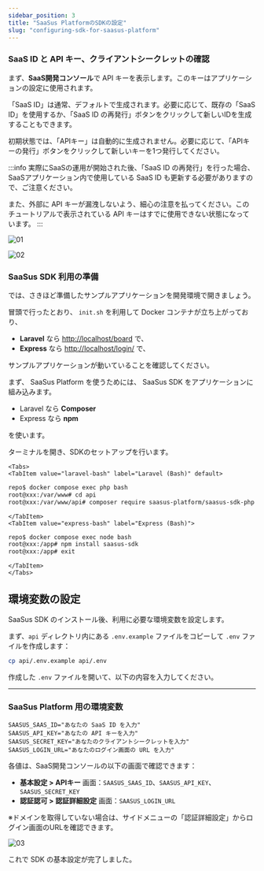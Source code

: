 ```yaml
---
sidebar_position: 3
title: "SaaSus PlatformのSDKの設定"
slug: "configuring-sdk-for-saasus-platform"
---
```



### SaaS ID と API キー、クライアントシークレットの確認

まず、**SaaS開発コンソール**で API キーを表示します。このキーはアプリケーションの設定に使用されます。

「SaaS ID」は通常、デフォルトで生成されます。必要に応じて、既存の「SaaS ID」を使用するか、「SaaS ID の再発行」ボタンをクリックして新しいIDを生成することもできます。

初期状態では、「APIキー」は自動的に生成されません。必要に応じて、「APIキーの発行」ボタンをクリックして新しいキーを1つ発行してください。

:::info
実際にSaaSの運用が開始された後、「SaaS ID の再発行」を行った場合、SaaSアプリケーション内で使用している SaaS ID も更新する必要がありますので、ご注意ください。

また、外部に API キーが漏洩しないよう、細心の注意を払ってください。このチュートリアルで表示されている API キーはすでに使用できない状態になっています。
:::

![01](/ja/img/tutorial/configuring-sdk-for-saasus-platform/configuring-sdk-for-saasus-platform-01.png)

![02](/ja/img/tutorial/configuring-sdk-for-saasus-platform/configuring-sdk-for-saasus-platform-02.png)

### SaaSus SDK 利用の準備

では、さきほど準備したサンプルアプリケーションを開発環境で開きましょう。

冒頭で行ったとおり、 `init.sh` を利用して Docker コンテナが立ち上がっており、

- **Laravel** なら [http://localhost/board](http://localhost/board) で、
- **Express** なら [http://localhost/login/](http://localhost/login/) で、

サンプルアプリケーションが動いていることを確認してください。

まず、 SaaSus Platform を使うためには、 SaaSus SDK をアプリケーションに組み込みます。

- Laravel なら **Composer**
- Express なら **npm**

を使います。

ターミナルを開き、SDKのセットアップを行います。

```mdx-code-block
<Tabs>
<TabItem value="laravel-bash" label="Laravel (Bash)" default>
```

```bash
repo$ docker compose exec php bash
root@xxx:/var/www# cd api
root@xxx:/var/www/api# composer require saasus-platform/saasus-sdk-php
```

```mdx-code-block
</TabItem>
<TabItem value="express-bash" label="Express (Bash)">
```

```bash
repo$ docker compose exec node bash
root@xxx:/app# npm install saasus-sdk
root@xxx:/app# exit
```

```mdx-code-block
</TabItem>
</Tabs>
```

## 環境変数の設定

SaaSus SDK のインストール後、利用に必要な環境変数を設定します。

まず、`api` ディレクトリ内にある `.env.example` ファイルをコピーして `.env` ファイルを作成します：

```bash
cp api/.env.example api/.env
```

作成した `.env` ファイルを開いて、以下の内容を入力してください。

---

### SaaSus Platform 用の環境変数

```env
SAASUS_SAAS_ID="あなたの SaaS ID を入力"
SAASUS_API_KEY="あなたの API キーを入力"
SAASUS_SECRET_KEY="あなたのクライアントシークレットを入力"
SAASUS_LOGIN_URL="あなたのログイン画面の URL を入力"
```

各値は、SaaS開発コンソールの以下の画面で確認できます：

- **基本設定 > APIキー** 画面：`SAASUS_SAAS_ID`、`SAASUS_API_KEY`、`SAASUS_SECRET_KEY`
- **認証認可 > 認証詳細設定** 画面：`SAASUS_LOGIN_URL`

※ドメインを取得していない場合は、サイドメニューの「認証詳細設定」からログイン画面のURLを確認できます。

![03](/ja/img/tutorial/configuring-sdk-for-saasus-platform/configuring-sdk-for-saasus-platform-03.png)

これで SDK の基本設定が完了しました。
